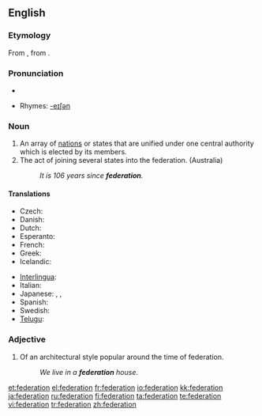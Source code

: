 {{see|fédération}}
{{wikipedia|dab=federation (disambiguation)|federation}}
==English==
{{wikipedia}}

===Etymology===
From {{LL.}} {{term|foederatio}}, from {{L.}} {{term|foederare}}.

===Pronunciation===
*{{audio|en-us-federation.ogg|Audio (US)}}

*Rhymes: [[Rhymes:English:-eɪʃǝn|-eɪʃǝn]]

===Noun===
{{en-noun}}

# An array of [[nation]]s or states that are unified under one central authority which is elected by its members.
# The act of joining several states into the federation. (Australia)
#:'' It is 106 years since '''federation'''.''

====Translations====
{{trans-top|array of nations or states}}
* Czech: {{t|cs|federace|f}}
* Danish: {{t|da|føderation|c}}
* Dutch: {{t|nl|federatie|f}}
* Esperanto: {{t|eo|federacio}}
* French: {{t|fr|fédération|f}}
* Greek: {{t|el|ομοσπονδία|tr=omospondía|f}}
* Icelandic: {{t|is|samband|n}}
{{trans-mid}}
* [[Interlingua]]: {{t|ia|federation}}
* Italian: {{t|it|federazione|f}}
* Japanese: {{t|ja|連邦|tr=renpō}}, {{t|ja|連盟|tr=renmei}}, {{t|ja|同盟|tr=dōmei}}
* Spanish: {{t|es|federación|f}}
* Swedish: {{t|sv|federation|c}}
* [[Telugu]]: {{t|te|సమాఖ్య|tr=samaakhya}}
{{trans-bottom}}

===Adjective===
{{en-adj|-}}

# {{Australian English}} Of an architectural style popular around the time of federation.
#:''We live in a '''federation''' house.''

[[et:federation]]
[[el:federation]]
[[fr:federation]]
[[io:federation]]
[[kk:federation]]
[[ja:federation]]
[[ru:federation]]
[[fi:federation]]
[[ta:federation]]
[[te:federation]]
[[vi:federation]]
[[tr:federation]]
[[zh:federation]]